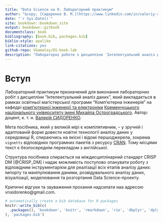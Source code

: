 ```yaml
--- 
title: "Data Science на R. Лабораторний практикум"
author: "&copy; [Сидоренко В. М.](https://www.linkedin.com/in/valeriy-sydorenko-6782279a/)"
date: "`r Sys.Date()`"
site: bookdown::bookdown_site
output: bookdown::gitbook
documentclass: book
bibliography: [book.bib, packages.bib]
biblio-style: apalike
link-citations: yes
github-repo: VGamaley/DS-book-lab
description: "Лабораторні роботи з дисципліни 'Інтелектуальний аналіз даних'"
---
```




# Вступ

<!-- >Русский военный корабль, иди нах`*`й!   -->
<!-- >Белорусский трактор, иди в п`*`зду! -->

Лабораторний практикум призначений для виконання лабораторних робіт з дисципліни "Інтелектуальний аналіз даних", який викладається в рамках освітньої магістерської програми "Комп'ютерна інженерія" на кафедрі [комп'ютерної інженерії та електроніки](http://cis.kdu.edu.ua/) [Кременчуцького національного університету імені Михайла Остроградського](http://www.kdu.edu.ua/). Автор: доцент, к. т. н. [Валерій СИДОРЕНКО](https://www.linkedin.com/in/valeriy-sydorenko-6782279a/).

Мета посібника, який у великій мірі є компілятивним, --  у зручній і адаптованій формі довести новітні технології аналізу даних у середовищі R, спираючись на якісні і відомі першоджерела, зокрема `vignetts` відповідних програмних пакетів з ресурсу [CRAN](https://cran.r-project.org/). Тому місцями текст є безпосереднім  перекладом з англійської.  

Структура посібника спирається на міждисциплінарний стандарт CRISP DM [@CRISP_DM] і надає можливість поступово опанувати роботу з відповідним  інструментарієм  для реалізації всіх етапів аналізу даних: імпорту та маніпулювання даними, розвідувального аналізу даних, візуалізації, моделювання та розгортання Data Science-проекту.

Критичні відгуки та зауваження прохання надсилати наа адресою vnsidorenko@gmail.com.



```r
# automatically create a bib database for R packages
knitr::write_bib(c(
  .packages(), 'bookdown', 'knitr', 'rmarkdown', 'rio', 'dbplyr', 'dplyr', 'RSQLite', 'tidyverse', 'tidyr', 'RMySQL', 'RPostgreSQL', 'odbc', 'bigrquery', 'nycflights13', 'DBI', 'ggplot2', 'stringr', 'lubridate', 'hms', 'blob', 'reader', 'tibble', 'purrr'
), 'packages.bib')
```
